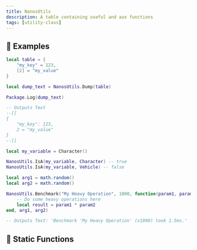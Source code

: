 ```yaml
---
title: NanosUtils
description: A table containing useful and aux functions
tags: [utility-class]
---
```




<HeaderDeclaration class_data={ClassData} is_static={true} is_open_sourced={true} />


## 🎒 Examples

```lua
local table = {
	"my_key" = 123,
	[2] = "my_value"
}

local dump_text = NanosUtils.Dump(table)

Package.Log(dump_text)

-- Outputs Text
--[[
{
	"my_key": 123,
	2 = "my_value"
}
--]]
```

```lua
local my_variable = Character()

NanosUtils.IsA(my_variable, Character) -- true
NanosUtils.IsA(my_variable, Vehicle) -- false
```

```lua
local arg1 = math.random()
local arg2 = math.random()

NanosUtils.Benchmark("My Heavy Operation", 1000, function(param1, param2)
    -- Do some heavy operations here
    local result = param1 * param2
end, arg1, arg2)

-- Outputs Text: 'Benchmark 'My Heavy Operation' (x1000) took 1.5ms.'
```


## 🗿 Static Functions

<StaticFunctionsDeclaration class_data={ClassData} />
